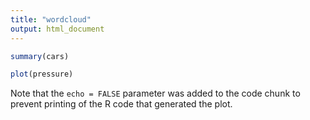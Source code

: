 ```yaml
---
title: "wordcloud"
output: html_document
---
```


```r
summary(cars)
```


```r
plot(pressure)
```

Note that the `echo = FALSE` parameter was added to the code chunk to prevent printing of the R code that generated the plot.
